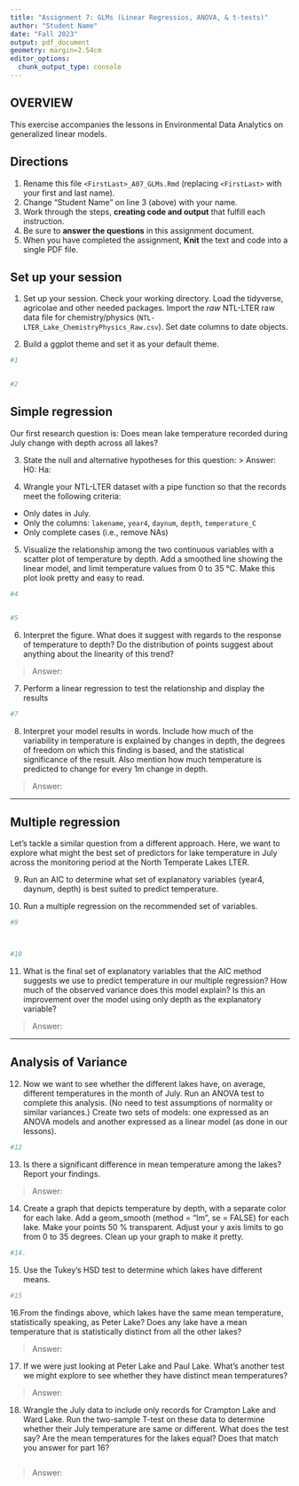 ```yaml
---
title: "Assignment 7: GLMs (Linear Regressios, ANOVA, & t-tests)"
author: "Student Name"
date: "Fall 2023"
output: pdf_document
geometry: margin=2.54cm
editor_options: 
  chunk_output_type: console
---
```


## OVERVIEW

This exercise accompanies the lessons in Environmental Data Analytics on generalized linear models. 

## Directions
1. Rename this file `<FirstLast>_A07_GLMs.Rmd` (replacing `<FirstLast>` with your first and last name).
2. Change "Student Name" on line 3 (above) with your name.
3. Work through the steps, **creating code and output** that fulfill each instruction.
4. Be sure to **answer the questions** in this assignment document.
5. When you have completed the assignment, **Knit** the text and code into a single PDF file.


## Set up your session 
1. Set up your session. Check your working directory. Load the tidyverse, agricolae and other needed packages. Import the *raw* NTL-LTER raw data file for chemistry/physics (`NTL-LTER_Lake_ChemistryPhysics_Raw.csv`). Set date columns to date objects.

2. Build a ggplot theme and set it as your default theme.

```r
#1


#2


```

## Simple regression
Our first research question is: Does mean lake temperature recorded during July change with depth across all lakes?

3. State the null and alternative hypotheses for this question:
> Answer:
H0: 
Ha: 


4.  Wrangle your NTL-LTER dataset with a pipe function so that the records meet the following criteria: 
 * Only dates in July. 
 * Only the columns: `lakename`, `year4`, `daynum`, `depth`, `temperature_C`
 * Only complete cases (i.e., remove NAs)

5. Visualize the relationship among the two continuous variables with a scatter plot of temperature by depth. Add a smoothed line showing the linear model, and limit temperature values from 0 to 35 °C. Make this plot look pretty and easy to read.

```r
#4


#5


```


6. Interpret the figure. What does it suggest with regards to the response of temperature to depth? Do the distribution of points suggest about anything about the linearity of this trend?

> Answer: 


7. Perform a linear regression to test the relationship and display the results

```r
#7


```


8. Interpret your model results in words. Include how much of the variability in temperature is explained by changes in depth, the degrees of freedom on which this finding is based, and the statistical significance of the result. Also mention how much temperature is predicted to change for every 1m change in depth. 

> Answer:


---

## Multiple regression
Let's tackle a similar question from a different approach. Here, we want to explore what might the best set of predictors for lake temperature in July across the monitoring period at the North Temperate Lakes LTER. 


9. Run an AIC to determine what set of explanatory variables (year4, daynum, depth) is best suited to predict temperature.

10. Run a multiple regression on the recommended set of variables. 

```r
#9



#10


```

11. What is the final set of explanatory variables that the AIC method suggests we use to predict temperature in our multiple regression? How much of the observed variance does this model explain? Is this an improvement over the model using only depth as the explanatory variable?

> Answer: 



---
## Analysis of Variance

12. Now we want to see whether the different lakes have, on average, different temperatures in the month of July. Run an ANOVA test to complete this analysis. (No need to test assumptions of normality or similar variances.) Create two sets of models: one expressed as an ANOVA models and another expressed as a linear model (as done in our lessons).

```r
#12


```

13. Is there a significant difference in mean temperature among the lakes? Report your findings. 

> Answer: 



14. Create a graph that depicts temperature by depth, with a separate color for each lake. Add a geom_smooth (method = "lm", se = FALSE) for each lake. Make your points 50 % transparent. Adjust your y axis limits to go from 0 to 35 degrees. Clean up your graph to make it pretty. 

```r
#14.


```

15. Use the Tukey's HSD test to determine which lakes have different means.

```r
#15


```

16.From the findings above, which lakes have the same mean temperature, statistically speaking, as Peter Lake? Does any lake have a mean temperature that is statistically distinct from all the other lakes?

>Answer:

 

17. If we were just looking at Peter Lake and Paul Lake. What's another test we might explore to see whether they have distinct mean temperatures? 

>Answer: 



18. Wrangle the July data to include only records for Crampton Lake and Ward Lake. Run the two-sample T-test on these data to determine whether their July temperature are same or different. What does the test say? Are the mean temperatures for the lakes equal? Does that match you answer for part 16?

```r

```

>Answer: 
